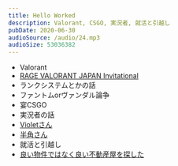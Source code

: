 ```yaml
---
title: Hello Worked
description: Valorant, CSGO, 実況者, 就活と引越し
pubDate: 2020-06-30
audioSource: /audio/24.mp3
audioSize: 53036382
---
```


- Valorant
- [RAGE VALORANT JAPAN Invitational](https://www.negitaku.org/news/n-24101)
- ランクシステムとかの話
- ファントムorヴァンダル論争
- 宴CSGO
- 実況者の話
- [Violetさん](https://www.youtube.com/channel/UCdW8twg7mOeqsp_zBxj28jg)
- [半角さん](https://www.twitch.tv/17uu)
- 就活と引越し
- [良い物件ではなく良い不動産屋を探した](https://blog.shibayu36.org/entry/2014/07/17/082617)